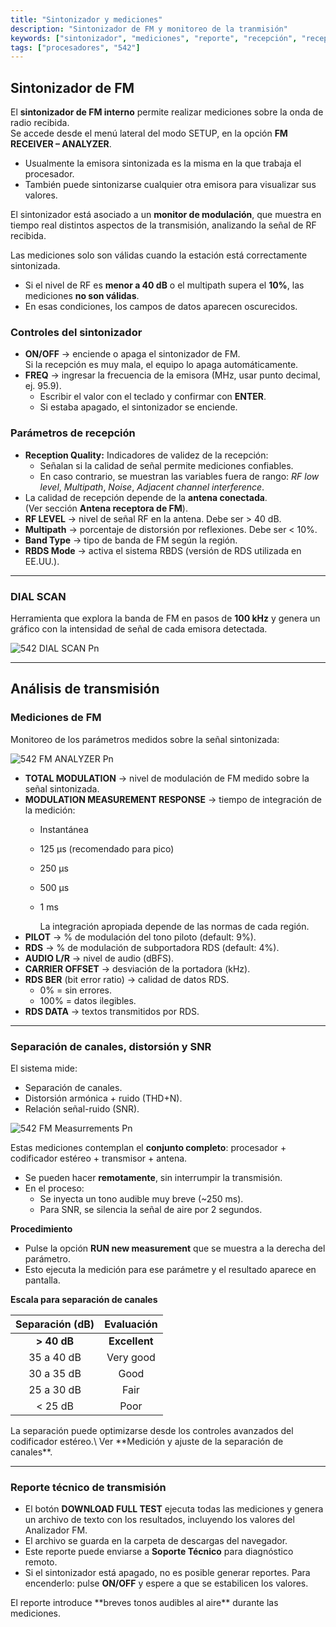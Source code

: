 ```yaml
---
title: "Sintonizador y mediciones"
description: "Sintonizador de FM y monitoreo de la tranmisión"
keywords: ["sintonizador", "mediciones", "reporte", "recepción", "receptor", "modulación"]
tags: ["procesadores", "542"]
---
```


## Sintonizador de FM

El **sintonizador de FM interno** permite realizar mediciones sobre la onda de radio recibida.\
Se accede desde el menú lateral del modo SETUP, en la opción **FM RECEIVER – ANALYZER**.

- Usualmente la emisora sintonizada es la misma en la que trabaja el procesador.
- También puede sintonizarse cualquier otra emisora para visualizar sus valores.

El sintonizador está asociado a un **monitor de modulación**, que muestra en tiempo real distintos aspectos de la transmisión, analizando la señal de RF recibida.

<Warning>
  Las mediciones solo son válidas cuando la estación está correctamente sintonizada.

  - Si el nivel de RF es **menor a 40 dB** o el multipath supera el **10%**, las mediciones **no son válidas**.
  - En esas condiciones, los campos de datos aparecen oscurecidos.
</Warning>

### Controles del sintonizador

- **ON/OFF** → enciende o apaga el sintonizador de FM.\
  Si la recepción es muy mala, el equipo lo apaga automáticamente.
- **FREQ** → ingresar la frecuencia de la emisora (MHz, usar punto decimal, ej. 95.9).
  - Escribir el valor con el teclado y confirmar con **ENTER**.
  - Si estaba apagado, el sintonizador se enciende.

### Parámetros de recepción

- **Reception Quality:** Indicadores de validez de la recepción:
  - Señalan si la calidad de señal permite mediciones confiables.
  - En caso contrario, se muestran las variables fuera de rango: _RF low level_, _Multipath_, _Noise_, _Adjacent channel interference_.
- La calidad de recepción depende de la **antena conectada**.\
  (Ver sección **Antena receptora de FM**).
- **RF LEVEL** → nivel de señal RF en la antena. Debe ser \> 40 dB.
- **Multipath** → porcentaje de distorsión por reflexiones. Debe ser \< 10%.
- **Band Type** → tipo de banda de FM según la región.
- **RBDS Mode** → activa el sistema RBDS (versión de RDS utilizada en EE.UU.).

---

### DIAL SCAN

Herramienta que explora la banda de FM en pasos de **100 kHz** y genera un gráfico con la intensidad de señal de cada emisora detectada.

![542 DIAL SCAN Pn](/images/542/542-DIAL_SCAN.png)

---

## Análisis de transmisión

### Mediciones de FM

Monitoreo de los parámetros medidos sobre la señal sintonizada:

![542 FM ANALYZER Pn](/images/542/542-FM_ANALYZER.png)

- **TOTAL MODULATION** → nivel de modulación de FM medido sobre la señal sintonizada.
- **MODULATION MEASUREMENT RESPONSE** → tiempo de integración de la medición:
  - Instantánea
  - 125 µs (recomendado para pico)
  - 250 µs
  - 500 µs
  - 1 ms

    <Note>
      La integración apropiada depende de las normas de cada región.
    </Note>
- **PILOT** → % de modulación del tono piloto (default: 9%).
- **RDS** → % de modulación de subportadora RDS (default: 4%).
- **AUDIO L/R** → nivel de audio (dBFS).
- **CARRIER OFFSET** → desviación de la portadora (kHz).
- **RDS BER** (bit error ratio) → calidad de datos RDS.
  - 0% = sin errores.
  - 100% = datos ilegibles.
- **RDS DATA** → textos transmitidos por RDS.

---

### Separación de canales, distorsión y SNR

El sistema mide:

- Separación de canales.
- Distorsión armónica \+ ruido (THD\+N).
- Relación señal-ruido (SNR).

![542 FM Measurrements Pn](/images/542/542-FM_measurrements.png)

Estas mediciones contemplan el **conjunto completo**: procesador \+ codificador estéreo \+ transmisor \+ antena.

- Se pueden hacer **remotamente**, sin interrumpir la transmisión.
- En el proceso:
  - Se inyecta un tono audible muy breve (~250 ms).
  - Para SNR, se silencia la señal de aire por 2 segundos.

**Procedimiento**

- Pulse la opción **RUN new measurement** que se muestra a la derecha del parámetro.
- Esto ejecuta la medición para ese parámetre y el resultado aparece en pantalla.

**Escala para separación de canales**

| Separación (dB) | Evaluación    |
| :-------------: | :-----------: |
| **\> 40 dB**    | **Excellent** |
| 35 a 40 dB      | Very good     |
| 30 a 35 dB      | Good          |
| 25 a 30 dB      | Fair          |
| \< 25 dB        | Poor          |

<Info>
  La separación puede optimizarse desde los controles avanzados del codificador estéreo.\
  Ver **Medición y ajuste de la separación de canales**.
</Info>

---

### Reporte técnico de transmisión

- El botón **DOWNLOAD FULL TEST** ejecuta todas las mediciones y genera un archivo de texto con los resultados, incluyendo los valores del Analizador FM.
- El archivo se guarda en la carpeta de descargas del navegador.
- Este reporte puede enviarse a **Soporte Técnico** para diagnóstico remoto.
- Si el sintonizador está apagado, no es posible generar reportes. Para encenderlo: pulse **ON/OFF** y espere a que se estabilicen los valores.

<Warning>
  El reporte introduce **breves tonos audibles al aire** durante las mediciones.
</Warning>